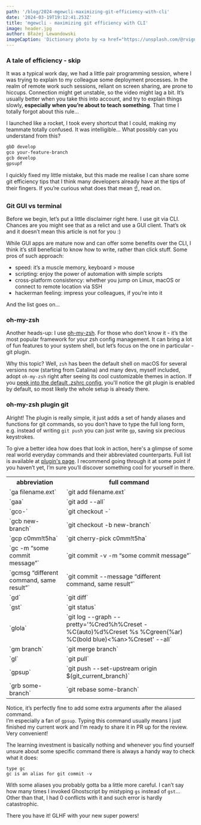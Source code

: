 ```yaml
---
path: '/blog/2024-mgewcli-maximizing-git-efficiency-with-cli'
date: '2024-03-19T19:12:41.253Z'
title: 'mgewcli - maximizing git efficiency with CLI'
image: header.jpg
author: Błażej Lewandowski
imageCaption: 'Dictionary photo by <a href="https://unsplash.com/@rvignes">Romain Vignes</a>'
---
```


### A tale of efficiency - skip
It was a typical work day, we had a little pair programming session, where I was trying to explain to my colleague some deployment processes. In the realm of remote work such sessions, reliant on screen sharing, are prone to hiccups. Connection might get unstable, so the video might lag a bit. It’s usually better when you take this into account, and try to explain things slowly, **especially when you’re about to teach something**. That time I totally forgot about this rule...  

I launched like a rocket, I took every shortcut that I could, making my teammate totally confused. It was intelligible... What possibly can you understand from this?

```sh
gbD develop
gco your-feature-branch
gcb develop
gpsupf
```

I quickly fixed my little mistake, but this made me realise I can share some git efficiency tips that I think many developers already have at the tips of their fingers. If you’re curious what does that mean ☝️, read on.

### Git GUI vs terminal
Before we begin, let’s put a little disclaimer right here. I use git via CLI. Chances are you might see that as a relict and use a GUI client. That’s ok and it doesn’t mean this article is not for you :) 

While GUI apps are mature now and can offer some benefits over the CLI, I think it’s still beneficial to know how to write, rather than click stuff. Some pros of such approach:
- speed: it’s a muscle memory, keyboard > mouse
- scripting: enjoy the power of automation with simple scripts
- cross-platform consistency: whether you jump on Linux, macOS or connect to remote location via SSH
- hackerman feeling: impress your colleagues, if you’re into it

And the list goes on...

### oh-my-zsh
Another heads-up: I use [oh-my-zsh](https://github.com/ohmyzsh/ohmyzsh). For those who don’t know it - it’s the most popular framework for your zsh config management. It can bring a lot of fun features to your system shell, but let’s focus on the one in particular - git plugin.  

Why this topic? Well, `zsh` has been the default shell on macOS for several versions now (starting from Catalina) and many devs, myself included, adopt `oh-my-zsh` right after seeing its cool customizable themes in action. If you [peek into the default .zshrc config](https://github.com/ohmyzsh/ohmyzsh/blob/e195c7cb438224e8bcea20bdbc2e4b8a6bb3949b/templates/zshrc.zsh-template#L73), you'll notice the git plugin is enabled by default, so most likely the whole setup is already there.

### oh-my-zsh plugin git
Alright! The plugin is really simple, it just adds a set of handy aliases  and functions for git commands, so you don’t have to type the full long form, e.g. instead of writing `git push` you can just write `gp`, saving six precious keystrokes.  

To give a better idea how does that look in action, here's a glimpse of some real world everyday commands and their abbreviated counterparts. Full list is available at [plugin's page](https://github.com/ohmyzsh/ohmyzsh/blob/master/plugins/git/README.md). I recommend going through it at some point if you haven’t yet, I’m sure you’ll discover something cool for yourself in there.

<table>
  <tr>
    <th>abbreviation</th>
    <th>full command</th>
  </tr>
  <tr>
    <td>`ga filename.ext`</td>
    <td>`git add filename.ext`</td>
  </tr>
  <tr>
    <td>`gaa`</td>
    <td>`git add --all`</td>
  </tr>
  <tr>
    <td>`gco-`</td>
    <td>`git checkout -`</td>
  </tr>
  <tr>
    <td>`gcb new-branch`</td>
    <td>`git checkout -b new-branch`</td>
  </tr>
  <tr>
    <td>`gcp c0mm!t5ha`</td>
    <td>`git cherry-pick c0mm!t5ha`</td>
  </tr>
  <tr>
    <td>`gc -m “some commit message”`</td>
    <td>`git commit -v -m “some commit message”`</td>
  </tr>
  <tr>
    <td>`gcmsg “different command, same result”`</td>
    <td>`git commit --message “different command, same result”`</td>
  </tr>
  <tr>
    <td>`gd`</td>
    <td>`git diff`</td>
  </tr>
  <tr>
    <td>`gst`</td>
    <td>`git status`  </td>
  </tr>
  <tr>
    <td>`glola`</td>
    <td>`git log --graph --pretty='%Cred%h%Creset -%C(auto)%d%Creset %s %Cgreen(%ar) %C(bold blue)<%an>%Creset' --all`</td>
  </tr>
  <tr>
    <td>`gm branch`</td>
    <td>`git merge branch`</td>
  </tr>
  <tr>
    <td>`gl`</td>
    <td>`git pull`</td>
  </tr>
  <tr>
    <td>`gpsup`</td>
    <td>`git push --set-upstream origin $(git_current_branch)`</td>
  </tr>
  <tr>
    <td>`grb some-branch`</td>
    <td>`git rebase some-branch`</td>
  </tr>
</table>
 
 Notice, it’s perfectly fine to add some extra arguments after the aliased command.  
 I’m especially a fan of `gpsup`. Typing this command usually means I just finished my current work and I'm ready to share it in PR up for the review. Very convenient!  

 The learning investment is basically nothing and whenever you find yourself unsure about some specific command there is always a handy way to check what it does:
 
 ```
 type gc
 gc is an alias for git commit -v
 ```

With some aliases you probably gotta ba a little more careful. I can’t say how many times I invoked Ghostscript by mistyping `gs` instead of `gst`… Other than that, I had 0 conflicts with it and such error is hardly catastrophic.

There you have it! GLHF with your new super powers!